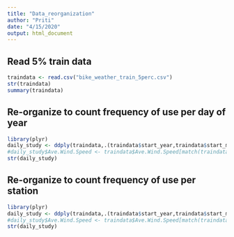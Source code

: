 ```yaml
---
title: "Data_reorganization"
author: "Priti"
date: "4/15/2020"
output: html_document
---
```


## Read 5% train data

```r
traindata <- read.csv("bike_weather_train_5perc.csv")
str(traindata)
summary(traindata)

```

## Re-organize to count frequency of use per day of year

```r

library(plyr)
daily_study <- ddply(traindata,.(traindata$start_year,traindata$start_mth,traindata$start_day,Ave.Wind.Speed,TMIN...C. ,TMAX...C. ,  PRCP..mm. , SNOW..mm.),nrow)
#daily_study$Ave.Wind.Speed <- traindata$Ave.Wind.Speed[match(traindata$start_year,daily_study$start_year)]
str(daily_study)


```

## Re-organize to count frequency of use per station

```r

library(plyr)
daily_study <- ddply(traindata,.(traindata$start_year,traindata$start_mth,traindata$start_day,Ave.Wind.Speed,TMIN...C. ,TMAX...C. ,  PRCP..mm. , SNOW..mm.),nrow)
#daily_study$Ave.Wind.Speed <- traindata$Ave.Wind.Speed[match(traindata$start_year,daily_study$start_year)]
str(daily_study)


```

